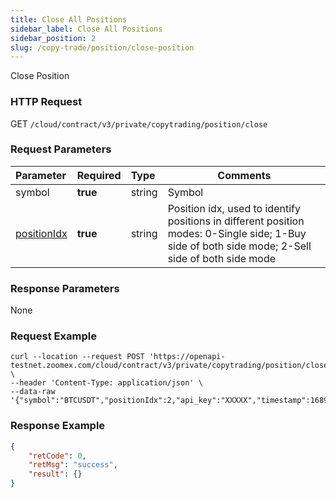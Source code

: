 ```yaml
---
title: Close All Positions
sidebar_label: Close All Positions
sidebar_position: 2
slug: /copy-trade/position/close-position
---
```


Close Position

### HTTP Request

GET `/cloud/contract/v3/private/copytrading/position/close`

### Request Parameters

| Parameter | Required | Type | Comments|
|:----- |:-------|:-----|------ |
|symbol |**true** |string |Symbol |
|[positionIdx](../enum#positionidx) |**true** |string |Position idx, used to identify positions in different position modes: 0-Single side; 1-Buy side of both side mode; 2-Sell side of both side mode|

### Response Parameters

None

### Request Example

``` shell
curl --location --request POST 'https://openapi-testnet.zoomex.com/cloud/contract/v3/private/copytrading/position/close' \
--header 'Content-Type: application/json' \
--data-raw '{"symbol":"BTCUSDT","positionIdx":2,"api_key":"XXXXX","timestamp":1689850686341,"recv_window":5000,"sign":"XXXXX"}'
```

### Response Example

```json
{
    "retCode": 0,
    "retMsg": "success",
    "result": {}
}
```
